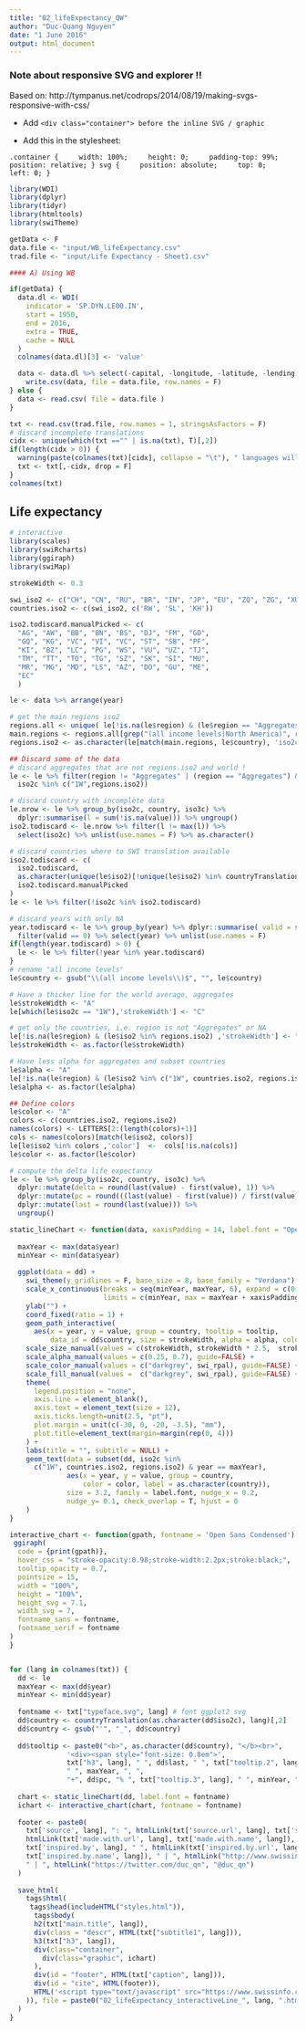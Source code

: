 ```yaml
---
title: "02_lifeExpectancy_QW"
author: "Duc-Quang Nguyen"
date: "1 June 2016"
output: html_document
---
```


### Note about responsive SVG and explorer !!

Based on: http://tympanus.net/codrops/2014/08/19/making-svgs-responsive-with-css/

* Add
`<div class="container"> before the inline SVG / graphic`

* Add this in the stylesheet: 

``.container {
    width: 100%;
    height: 0;
    padding-top: 99%;
    position: relative;
}
svg {
    position: absolute;
    top: 0;
    left: 0;
}
``

```r
library(WDI)
library(dplyr)
library(tidyr)
library(htmltools)
library(swiTheme)

getData <- F
data.file <- "input/WB_lifeExpectancy.csv"
trad.file <- "input/Life Expectancy - Sheet1.csv"
```

```r
#### A) Using WB

if(getData) {
  data.dl <- WDI(
    indicator = 'SP.DYN.LE00.IN',
    start = 1950,  
    end = 2016, 
    extra = TRUE, 
    cache = NULL
  )
  colnames(data.dl)[3] <- 'value'

  data <- data.dl %>% select(-capital, -longitude, -latitude, -lending)
	write.csv(data, file = data.file, row.names = F)
} else {
  data <- read.csv( file = data.file )
}

txt <- read.csv(trad.file, row.names = 1, stringsAsFactors = F)
# discard incomplete translations
cidx <- unique(which(txt =="" | is.na(txt), T)[,2])
if(length(cidx > 0)) {
  warning(paste(colnames(txt)[cidx], collapse = "\t"), " languages will be discarded!", "\n")
  txt <- txt[,-cidx, drop = F]
}
colnames(txt)

```

## Life expectancy

```r
# interactive 
library(scales)
library(swiRcharts)
library(ggiraph)
library(swiMap)

strokeWidth <- 0.3

swi_iso2 <- c("CH", "CN", "RU", "BR", "IN", "JP", "EU", "ZQ", "ZG", "XU", "Z4")
countries.iso2 <- c(swi_iso2, c('RW', 'SL', 'KH'))

iso2.todiscard.manualPicked <- c(
  "AG", "AW", "BB", "BN", "BS", "DJ", "FM", "GD", 
  "GQ", "KG", "VC", "VI", "VC", "ST", "SB", "PF", 
  "KI", "BZ", "LC", "PG", "WS", "VU", "UZ", "TJ", 
  "TM", "TT", "TO", "TG", "SZ", "SK", "SI", "MU",
  "MR", "MG", "MD", "LS", "AZ", "DO", "GU", "ME",
  "EC"
  )

le <- data %>% arrange(year)

# get the main regions iso2
regions.all <- unique( le[!is.na(le$region) & (le$region == "Aggregates") ,"country"])
main.regions <- regions.all[grep("(all income levels|North America)", regions.all)]
regions.iso2 <- as.character(le[match(main.regions, le$country), 'iso2c'])

## Discard some of the data
# discard aggregates that are not regions.iso2 and world !
le <- le %>% filter(region != "Aggregates" | (region == "Aggregates") &
  iso2c %in% c("1W",regions.iso2))

# discard country with incomplete data
le.nrow <- le %>% group_by(iso2c, country, iso3c) %>% 
  dplyr::summarise(l = sum(!is.na(value))) %>% ungroup()
iso2.todiscard <- le.nrow %>% filter(l != max(l)) %>% 
  select(iso2c) %>% unlist(use.names = F) %>% as.character()

# discard countries where to SWI translation available
iso2.todiscard <- c(
  iso2.todiscard, 
  as.character(unique(le$iso2)[!unique(le$iso2) %in% countryTranslations[,"iso2"]]),
  iso2.todiscard.manualPicked 
)
le <- le %>% filter(!iso2c %in% iso2.todiscard)

# discard years with only NA
year.todiscard <- le %>% group_by(year) %>% dplyr::summarise( valid = sum(!is.na(value))) %>% ungroup() %>%
  filter(valid == 0) %>% select(year) %>% unlist(use.names = F)
if(length(year.todiscard) > 0) {
  le <- le %>% filter(!year %in% year.todiscard)
}
# rename "all income levels"
le$country <- gsub("\\(all income levels\\)$", "", le$country)

# Have a thicker line for the world average, aggregates
le$strokeWidth <- "A"
le[which(le$iso2c == "1W"),'strokeWidth'] <- "C"

# get only the countries, i.e. region is not "Aggregates" or NA
le[!is.na(le$region) & (le$iso2 %in% regions.iso2) ,'strokeWidth'] <- "B"
le$strokeWidth <- as.factor(le$strokeWidth)

# Have less alpha for aggregates and subset countries
le$alpha <- "A"
le[!is.na(le$region) & (le$iso2 %in% c("1W", countries.iso2, regions.iso2)) ,'alpha'] <- "B"
le$alpha <- as.factor(le$alpha)

## Define colors
le$color <- "A"
colors <- c(countries.iso2, regions.iso2)
names(colors) <- LETTERS[2:(length(colors)+1)]
cols <- names(colors)[match(le$iso2, colors)]
le[le$iso2 %in% colors ,'color']  <-  cols[!is.na(cols)]
le$color <- as.factor(le$color)

# compute the delta life expectancy
le <- le %>% group_by(iso2c, country, iso3c) %>% 
  dplyr::mutate(delta = round(last(value) - first(value), 1)) %>%
  dplyr::mutate(pc = round(((last(value) - first(value)) / first(value)) * 100)) %>% 
  dplyr::mutate(last = round(last(value))) %>% 
  ungroup()

```

```r

static_lineChart <- function(data, xaxisPadding = 14, label.font = "Open Sans Condensed") {
  
  maxYear <- max(data$year)
  minYear <- min(data$year)
  
  ggplot(data = dd) +  
    swi_theme(y_gridlines = F, base_size = 8, base_family = "Verdana") + 
    scale_x_continuous(breaks = seq(minYear, maxYear, 6), expand = c(0, 0), name = "",
                       limits = c(minYear, max = maxYear + xaxisPadding)) +
    ylab("") + 
    coord_fixed(ratio = 1) + 
    geom_path_interactive(
      aes(x = year, y = value, group = country, tooltip = tooltip, 
          data_id = dd$country, size = strokeWidth, alpha = alpha, colour = color)) + 
    scale_size_manual(values = c(strokeWidth, strokeWidth * 2.5,  strokeWidth * 6), guide=FALSE) +
    scale_alpha_manual(values = c(0.25, 0.7), guide=FALSE) +
    scale_color_manual(values = c("darkgrey", swi_rpal), guide=FALSE) +
    scale_fill_manual(values =  c("darkgrey", swi_rpal), guide=FALSE) +
    theme(
      legend.position = "none", 
      axis.line = element_blank(),
      axis.text = element_text(size = 12),
      axis.ticks.length=unit(2.5, "pt"),
      plot.margin = unit(c(-30, 0, -20, -3.5), "mm"),
      plot.title=element_text(margin=margin(rep(0, 4)))
    ) +
    labs(title = "", subtitle = NULL) +
    geom_text(data = subset(dd, iso2c %in% 
      c("1W", countries.iso2, regions.iso2) & year == maxYear),
              aes(x = year, y = value, group = country, 
                  color = color, label = as.character(country)),
              size = 3.2, family = label.font, nudge_x = 0.2, 
              nudge_y= 0.1, check_overlap = T, hjust = 0
    )
}

interactive_chart <- function(gpath, fontname = 'Open Sans Condensed') {
 ggiraph(
  code = {print(gpath)},
  hover_css = "stroke-opacity:0.98;stroke-width:2.2px;stroke:black;",
  tooltip_opacity = 0.7,
  pointsize = 15,
  width = "100%",
  height = "100%",
  height_svg = 7.1,
  width_svg = 7,
  fontname_sans = fontname,
  fontname_serif = fontname
) 
}



```

```r

for (lang in colnames(txt)) {
  dd <- le
  maxYear <- max(dd$year)
  minYear <- min(dd$year)
  
  fontname <- txt["typeface.svg", lang] # font ggplot2 svg
  dd$country <- countryTranslation(as.character(dd$iso2c), lang)[,2]
  dd$country <- gsub("'", "_", dd$country)
  
  dd$tooltip <- paste0("<b>", as.character(dd$country), "</b><br>",
              '<div><span style="font-size: 0.8em">',
              txt["h3", lang], " ", dd$last, " ", txt["tooltip.2", lang], 
              " ", maxYear, ", ",
              "+", dd$pc, "% ", txt["tooltip.3", lang], " ", minYear, "</span></div>")
  
  chart <- static_lineChart(dd, label.font = fontname)
  ichart <- interactive_chart(chart, fontname = fontname)
  
  footer <- paste0(
    txt['source', lang], ": ", htmlLink(txt['source.url', lang], txt['source.txt', lang]), " | ", txt['made.with', lang], 
    htmlLink(txt['made.with.url', lang], txt['made.with.name', lang]), " & ", 
    txt['inspired.by', lang], " ", htmlLink(txt['inspired.by.url', lang], 
    txt['inspired.by.name', lang]), " | ", htmlLink("http://www.swissinfo.ch", "swissinfo.ch"),
    " | ", htmlLink("https://twitter.com/duc_qn", "@duc_qn")
  )
  
  save_html(
    tags$html(
     tags$head(includeHTML("styles.html")),
      tags$body(    
      h2(txt["main.title", lang]),
      div(class = "descr", HTML(txt["subtitle1", lang])),
      h3(txt["h3", lang]),
      div(class="container",
        div(class="graphic", ichart)
      ),
      div(id = "footer", HTML(txt["caption", lang])),
      div(id = "cite", HTML(footer)),
      HTML('<script type="text/javascript" src="https://www.swissinfo.ch/static/Themes/basic/js/vendor/iframeResizer.contentWindow.3.5.3.min.js"></script>')  
    )), file = paste0("02_lifeExpectancy_interactiveLine_", lang, ".html")
  )
}

```


